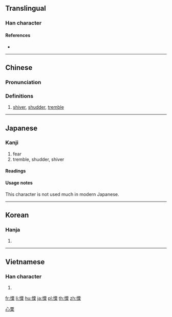 {{also|栗}}
==Translingual==
{{character info/new}}

===Han character===
{{Han char|rn=61|rad=心|as=10|sn=13|four=91094|canj=PMWD|ids=⿰忄栗}}

====References====
* {{Han ref|kx=0397.200|dkj=11042|dj=0736.130|hdz=42336.040|uh=6144|ud=24900|bh=B758|bd=46936}}

----

==Chinese==
{{zh-forms|s=栗}}

===Pronunciation===
{{zh-pron
|m=lì
|c=leot6
|mn=lek
|mc=y
|oc=y
|ma=
|cat=v
}}

===Definitions===
# [[shiver]], [[shudder]], [[tremble]]

----

==Japanese==

===Kanji===
{{ja-kanji|grade=|rs=心10}}

# fear
# tremble, shudder, shiver

====Readings====
{{ja-readings
|goon=[[りち]] (richi)
|kanon=[[りつ]] (ritsu)
|kun=[[おそれる|おそ.れる]] ([[慄れる]], oso.reru) {{non-joyo-reading}}, [[おののく|おのの.く]] ([[慄く]], onono.ku) {{non-joyo-reading}}, [[ふるえる|ふる.える]] ([[慄える]], furu.eru) {{non-joyo-reading}}
}}

====Usage notes====
This character is not used much in modern Japanese.

----

==Korean==

===Hanja===
{{ko-hanja|hangeul=[[률]], [[율]]|eumhun=|rv=ryul, yul|mr=ryul, yul|y=lyul, yul}}

# {{defn|lang=ko|sort=心10}}

----

==Vietnamese==

===Han character===
{{vi-readings|rs=心10|hanviet=lật}}

# {{defn|lang=vi|sort=心10}}

[[Category:CJKV simplified characters which already existed as traditional characters|心栗]]

[[fr:慄]]
[[li:慄]]
[[hu:慄]]
[[ja:慄]]
[[pl:慄]]
[[th:慄]]
[[zh:慄]]